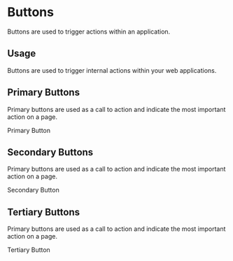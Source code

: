 
<Meta title="Design System | Buttons" component={PrimaryButton} />

# Buttons

Buttons are used to trigger actions within an application.

## Usage

Buttons are used to trigger internal actions within your web applications.

## Primary Buttons

Primary buttons are used as a call to action and indicate the most important action on a page.

<Preview withToolbar>
  <Story name="Primary">
    <PrimaryButton
      onClick={action('button-click')}
      disabled={boolean('Disabled', false)}
    >
      Primary Button
    </PrimaryButton>
  </Story>
</Preview>

## Secondary Buttons

Primary buttons are used as a call to action and indicate the most important action on a page.

<Story name="Secondary">
  <SecondaryButton>Secondary Button</SecondaryButton>
</Story>

## Tertiary Buttons

Primary buttons are used as a call to action and indicate the most important action on a page.

<Story name="Tertiary">
  <TertiaryButton>Tertiary Button</TertiaryButton>
</Story>
